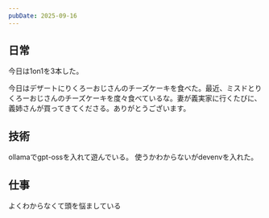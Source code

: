 ```yaml
---
pubDate: 2025-09-16
---
```



## 日常

今日は1on1を3本した。

今日はデザートにりくろーおじさんのチーズケーキを食べた。最近、ミスドとりくろーおじさんのチーズケーキを度々食べているな。妻が義実家に行くたびに、義姉さんが買ってきてくださる。ありがとうございます。

## 技術

ollamaでgpt-ossを入れて遊んでいる。
使うかわからないがdevenvを入れた。


## 仕事

よくわからなくて頭を悩ましている
